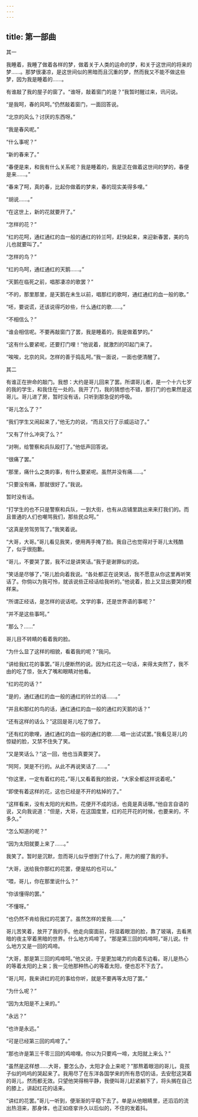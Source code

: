 ```yaml
---
---
---
```

title: 第一部曲
---



其一

我睡着，我睡了做着各样的梦，做着关于人类的运命的梦，和关于这世间的将来的梦……。那梦很凄凉，是这世间似的黑暗而且沉重的梦，然而我又不能不做这些梦，因为我是睡着的……。

有谁敲了我的屋子的窗了。“谁呀，敲着窗门的是？”我暂时醒过来，讯问说。

“是我呵，春的风呵。”仍然敲着窗门，一面回答说。

“北京的风么？讨厌的东西呀。”

“我是春风呢。”

“什么事呢？”

“新的春来了。”

“春便是来，和我有什么关系呢？我是睡着的，我是正在做着这世间的梦的，春便是来……。”

“春来了呵，真的春，比起你做着的梦来，春的现实美得多哩。”

“胡说……。”

“在这世上，新的花就要开了。”

“怎样的花？”

“红的花呵，通红通红的血一般的通红的铃兰呵，赶快起来，来迎新春罢，美的鸟儿也就要叫了。”

“怎样的鸟？”

“红的鸟呵，通红通红的天鹅……。”

“天鹅在临死之前，唱那凄凉的歌罢？”

“不的，那里那里，是天鹅在未生以前，唱那红的歌呵，通红通红的血一般的歌。”

“呸，要说谎，还该说得巧妙些，什么通红的歌……。”

“不相信么？”

“谁会相信呢。不要再敲窗门了罢，我是睡着的，我是做着梦的。”

“这有什么要紧呢，还要打门哩！”他说着，就激烈的叩起门来了。

“唉唉，北京的风，怎样的善于捣乱呵。”我一面说，一面也便清醒了。

其二

有谁正在拚命的敲门。我想：大约是哥儿回来了罢。所谓哥儿者，是一个十六七岁的我的学生，和我住在一处的。我开了门，我的猜想也不错，那打门的也果然是这哥儿。哥儿进了房，暂时没有话，只听到那急促的呼吸。

“哥儿怎么了？”

“我们学生又闹起来了，”他无力的说，“而且又行了示威运动了。”

“又有了什么冲突了么？”

“对咧，给警察和兵队殴打了。”他低声回答说。

“很痛了罢。”

“那里，痛什么之类的事，有什么要紧呢。虽然并没有痛……。”

“只要没有痛，那就很好了。”我说。

暂时没有话。

“打学生的也不只是警察和兵队，一到大街，也有从店铺里跳出来来打我们的。而且普通的人们也嘲骂我们，那些民众呵。”

“这真是劳驾劳驾了。”我笑着说。

“大哥，大哥。”哥儿看见我笑，便用两手掩了脸。我自己也觉得对于哥儿太残酷了，似乎很抱歉。

“哥儿，不要哭了罢，我不过是讲笑话。”我于是谢罪似的说。

“笑话是尽够了，”哥儿脸向着我说。“各处都正在说笑话，我不愿意从你这里再听笑话了。你倘以为我可怜，就该说些正经话给我听的。”他说着，脸上又显出要哭的模样来。

“所谓正经话，是怎样的说话呢。文学的事，还是世界语的事呢？”

“并不是这些事呵。”

“那么？……”

哥儿目不转睛的看着我的脸。

“为什么显了这样的相貌，看着我的呢？”我问。

“讲给我红花的事罢。”哥儿便断然的说。因为红花这一句话，来得太突然了，我不由的吃了惊，张大了嘴和眼睛对他看。

“红的花的话？”

“是的，通红通红的血一般的通红的铃兰的话……。”

“并且和那红的鸟的话，通红通红的血一般的通红的天鹅的话？”

“还有这样的话么？”这回是哥儿吃了惊了。

“还有红的歌哩，通红通红的血一般的通红的歌……唱一出试试罢。”我看见哥儿的惊疑的脸，又禁不住失了笑。

“又是笑话么？”这一回，他也当真要哭了。

“阿阿，哭是不行的。从此不再说笑话了……。”

“你这里，一定有着红的花，”哥儿又看着我的脸说，“大家全都这样说着呢。”

“即使有着这样的花，这也已经是不开的枯掉的了。”

“这样看来，没有太阳的光和热，花便开不成的话，也竟是真话哪。”他自言自语的说，又向我说道：“但是，大哥，在这国度里，红的花开花的时候，也要来的，不多久。”

“怎么知道的呢？”

“因为太阳就要上来了……。”

我笑了。暂时是沉默，忽而哥儿似乎想到了什么了，用力的握了我的手。

“大哥，送给我你那红的花罢，便是枯的也可以。”

“喂，哥儿，你在那里说什么？”

“你该懂得的罢。”

“不懂呀。”

“也仍然不肯给我红的花罢了。虽然怎样的爱我……。”

哥儿苦笑着，放开了我的手。他走向窗面前，将湿着眼泪的脸，靠了玻璃，去看黑暗的夜主宰着黑暗的世界。什么地方鸡啼了。“那是第三回的鸡啼呵，”哥儿说。什么地方又是一回的鸡啼。

“大哥，那是第三回的鸡啼呵。”他又说，于是更加竭力的向着东边看。哥儿是热心的等着太阳的上来；我一见他那种热心的等着太阳，便也忍不下去了。

“哥儿呵，我来讲红的花的事给你听，就是不要再等太阳了罢。”

“为什么呢？”

“因为太阳是不上来的。”

“永远？”

“也许是永远。”

“可是已经第三回的鸡啼了。”

“那也许是第三千零三回的鸡啼哩。你以为只要鸡一啼，太阳就上来么？”

“虽然是这样想……大哥，要怎么办，太阳才会上来呢？”那熬着眼泪的哥儿，竟孩子似的呜呜的哭起来了。我用尽了在东洋各国学来的所有恳切的话，去安慰这哭着的哥儿，然而都无效。只望他哭得稍平静，我便叫哥儿赶紧躺下了，将头搁在自己的膝上，讲起红花的话来。

“讲红的花罢。”哥儿一听到，便渐渐的平稳下去了。单是从他眼睛里，还滔滔的流出热泪来，那身体，也正如痉挛许久以后似的，不住的发着抖。